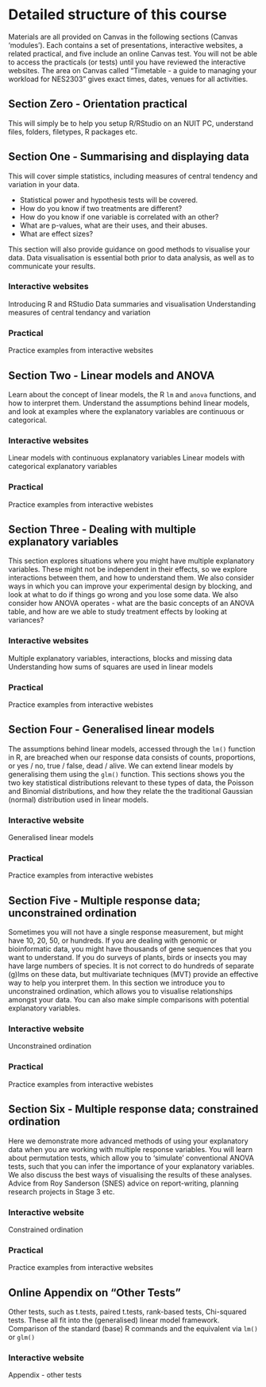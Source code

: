 # Detailed structure of this course

Materials are all provided on Canvas in the following sections (Canvas 'modules'). Each contains a set of presentations, interactive websites, a related practical, and five include an online Canvas test. You will not be able to access the practicals (or tests) until you have reviewed the interactive websites. The area on Canvas called "Timetable - a guide to managing your workload for NES2303" gives exact times, dates, venues for all activities.

## Section Zero - Orientation practical

This will simply be to help you setup R/RStudio on an NUIT PC, understand files, folders, filetypes, R packages etc.

## Section One - Summarising and displaying data

This will cover simple statistics, including measures of central tendency and variation in your data.

-   Statistical power and hypothesis tests will be covered.
-   How do you know if two treatments are different?
-   How do you know if one variable is correlated with an other?
-   What are p-values, what are their uses, and their abuses.
-   What are effect sizes?

This section will also provide guidance on good methods to visualise your data. Data visualisation is essential both prior to data analysis, as well as to communicate your results.

### Interactive websites

Introducing R and RStudio Data summaries and visualisation Understanding measures of central tendancy and variation

### Practical

Practice examples from interactive websites

## Section Two - Linear models and ANOVA

Learn about the concept of linear models, the R `lm` and `anova` functions, and how to interpret them. Understand the assumptions behind linear models, and look at examples where the explanatory variables are continuous or categorical.

### Interactive websites

Linear models with continuous explanatory variables Linear models with categorical explanatory variables

### Practical

Practice examples from interactive webistes

## Section Three - Dealing with multiple explanatory variables

This section explores situations where you might have multiple explanatory variables. These might not be independent in their effects, so we explore interactions between them, and how to understand them. We also consider ways in which you can improve your experimental design by blocking, and look at what to do if things go wrong and you lose some data. We also consider how ANOVA operates - what are the basic concepts of an ANOVA table, and how are we able to study treatment effects by looking at variances?

### Interactive websites

Multiple explanatory variables, interactions, blocks and missing data Understanding how sums of squares are used in linear models

### Practical

Practice examples from interactive webistes

## Section Four - Generalised linear models

The assumptions behind linear models, accessed through the `lm()` function in R, are breached when our response data consists of counts, proportions, or yes / no, true / false, dead / alive. We can extend linear models by generalising them using the `glm()` function. This sections shows you the two key statistical distributions relevant to these types of data, the Poisson and Binomial distributions, and how they relate the the traditional Gaussian (normal) distribution used in linear models.

### Interactive website

Generalised linear models

### Practical

Practice examples from interactive webistes

## Section Five - Multiple response data; unconstrained ordination

Sometimes you will not have a single response measurement, but might have 10, 20, 50, or hundreds. If you are dealing with genomic or bioinformatic data, you might have thousands of gene sequences that you want to understand. If you do surveys of plants, birds or insects you may have large numbers of species. It is not correct to do hundreds of separate (g)lms on these data, but multivariate techniques (MVT) provide an effective way to help you interpret them. In this section we introduce you to unconstrained ordination, which allows you to visualise relationships amongst your data. You can also make simple comparisons with potential explanatory variables.

### Interactive website

Unconstrained ordination

### Practical

Practice examples from interactive webistes

## Section Six - Multiple response data; constrained ordination

Here we demonstrate more advanced methods of using your explanatory data when you are working with multiple response variables. You will learn about permutation tests, which allow you to 'simulate' conventional ANOVA tests, such that you can infer the importance of your explanatory variables. We also discuss the best ways of visualising the results of these analyses. Advice from Roy Sanderson (SNES) advice on report-writing, planning research projects in Stage 3 etc.

### Interactive website

Constrained ordination

### Practical

Practice examples from interactive websites

## Online Appendix on "Other Tests"

Other tests, such as t.tests, paired t.tests, rank-based tests, Chi-squared tests. These all fit into the (generalised) linear model framework. Comparison of the standard (base) R commands and the equivalent via `lm()` or `glm()`

### Interactive website

Appendix - other tests
